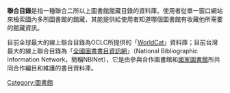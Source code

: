 {{globalize}}
'''聯合目錄'''是指一種聯合二所以上圖書館館藏目錄的資料庫。使用者從單一窗口網站來檢索國內多所圖書館的館藏，其能提供給使用者知道哪個圖書館有收藏他所需要的館藏資訊。

目前全球最大的線上聯合目錄為OCLC所提供的「[[WorldCat|WorldCat]]」資料庫；目前台灣最大的線上聯合目錄為「[https://web.archive.org/web/20070527221407/http://nbinet2.ncl.edu.tw/index.php?language=tw 全國圖書書目資訊網]」（National Bibliographic Information Network，簡稱NBINet），它是由參與合作圖書館和[http://www.ncl.edu.tw/ 國家圖書館]所共同合作編目和維護的書目資料庫。

{{Library and information science}}

{{Authority control}}
{{Library science-stub}}
[[Category:圖書館|Category:圖書館]]